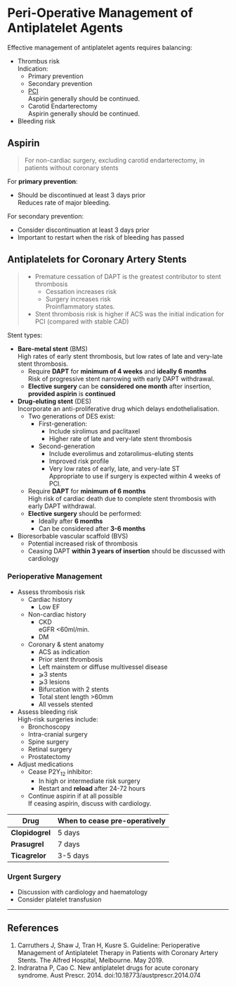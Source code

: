 # Peri-Operative Management of Antiplatelet Agents


Effective management of antiplatelet agents requires balancing:

* Thrombus risk  
Indication:
	* Primary prevention  
	* Secondary prevention
	* [PCI](#pci)  
	Aspirin generally should be continued.
	* Carotid Endarterectomy  
	Aspirin generally should be continued.
* Bleeding risk



## Aspirin

> For non-cardiac surgery, excluding carotid endarterectomy, in patients without coronary stents

For **primary prevention**:

* Should be discontinued at least 3 days prior  
Reduces rate of major bleeding.

For secondary prevention:

* Consider discontinuation at least 3 days prior
* Important to restart when the risk of bleeding has passed


## Antiplatelets for Coronary Artery Stents{#pci}

>* Premature cessation of DAPT is the greatest contributor to stent thrombosis  
>	* Cessation increases risk
> 	* Surgery increases risk  
>	Proinflammatory states.
> * Stent thrombosis risk is higher if ACS was the initial indication for PCI (compared with stable CAD)


Stent types:

* **Bare-metal stent** (BMS)  
High rates of early stent thrombosis, but low rates of late and very-late stent thrombosis.
	* Require **DAPT** for **minimum of 4 weeks** and **ideally 6 months**  
	Risk of progressive stent narrowing with early DAPT withdrawal.
	* **Elective surgery** can be **considered one month** after insertion, **provided aspirin** is **continued**
* **Drug-eluting stent** (DES)  
Incorporate an anti-proliferative drug which delays endothelialisation.
	* Two generations of DES exist:
		* First-generation:
			* Include sirolimus and paclitaxel
			* Higher rate of late and very-late stent thrombosis
		* Second-generation
			* Include everolimus and zotarolimus-eluting stents
			* Improved risk profile
			* Very low rates of early, late, and very-late ST  
			Appropriate to use if surgery is expected within 4 weeks of PCI.
	* Require **DAPT** for **minimum of 6 months**  
	High risk of cardiac death due to complete stent thrombosis with early DAPT withdrawal.
	* **Elective surgery** should be performed:
		* Ideally after **6 months**
		* Can be considered after **3-6 months**
* Bioresorbable vascular scaffold (BVS)
	* Potential increased risk of thrombosis
	* Ceasing DAPT **within 3 years of insertion** should be discussed with cardiology


### Perioperative Management

* Assess thrombosis risk
	* Cardiac history
		* Low EF
	* Non-cardiac history
		* CKD  
		eGFR <60ml/min.
		* DM
	* Coronary & stent anatomy
		* ACS as indication
		* Prior stent thrombosis
		* Left mainstem or diffuse multivessel disease
		* ⩾3 stents
		* ⩾3 lesions
		* Bifurcation with 2 stents
		* Total stent length >60mm
		* All vessels stented
* Assess bleeding risk  
High-risk surgeries include:
	* Bronchoscopy
	* Intra-cranial surgery
	* Spine surgery
	* Retinal surgery
	* Prostatectomy
* Adjust medications
	* Cease P2Y~12~ inhibitor:
		* In high or intermediate risk surgery
		* Restart and **reload** after 24-72 hours
	* Continue aspirin if at all possible  
	If ceasing aspirin, discuss with cardiology.


|Drug|When to cease pre-operatively|Re-loading dose|Indications|Other|
|--|--|
|**Clopidogrel**|5 days|300-600mg|Intracranial stents (others are off label), or cardiac stents with high-bleeding risk|Clopidogrel resistance in ~30% of patients due to pharmacogenetic variation|
|**Prasugrel**|7 days|60mg|Recommended for patients at high risk of recurrent ischaemia|Greater risk of bleeding than clopidogrel, fastest time to onset|
|**Ticagrelor**|3-5 days|180mg|Preferred to clopidogrel in patients at low risk of ischaemia|More effective than clopidogrel with similar rate of bleeding|


### Urgent Surgery	

* Discussion with cardiology and haematology
* Consider platelet transfusion



---

## References

1. Carruthers J, Shaw J, Tran H, Kusre S. Guideline: Perioperative Management of Antiplatelet Therapy in Patients with Coronary Artery Stents. The Alfred Hospital, Melbourne. May 2019.
2. Indraratna P, Cao C. New antiplatelet drugs for acute coronary syndrome. Aust Prescr. 2014. doi:10.18773/austprescr.2014.074

